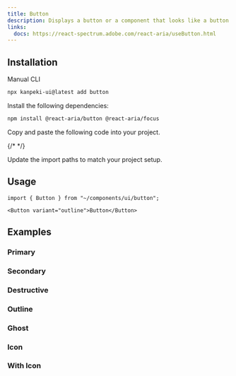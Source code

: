 ---
title: Button
description: Displays a button or a component that looks like a button.
links:
  docs: https://react-spectrum.adobe.com/react-aria/useButton.html
---

<ComponentPreview name="button-demo" />

## Installation

<TabsRoot defaultValue="manual">

<TabsList>
  <TabsTrigger value="manual">Manual</TabsTrigger>
  <TabsTrigger value="cli" disabled>CLI</TabsTrigger>
</TabsList>
<TabsContent value="cli">

```bash
npx kanpeki-ui@latest add button
```

</TabsContent>

<TabsContent value="manual">

<Steps>

<Step>Install the following dependencies:</Step>

```bash
npm install @react-aria/button @react-aria/focus
```

<Step>Copy and paste the following code into your project.</Step>

{/* <ComponentSource name="button" /> */}

<Step>Update the import paths to match your project setup.</Step>

</Steps>

</TabsContent>

</TabsRoot>

## Usage

```tsx
import { Button } from "~/components/ui/button";
```

```tsx
<Button variant="outline">Button</Button>
```

## Examples

### Primary

<ComponentPreview name="button-demo" />

### Secondary

<ComponentPreview name="button-secondary" />

### Destructive

<ComponentPreview name="button-destructive" />

### Outline

<ComponentPreview name="button-outline" />

### Ghost

<ComponentPreview name="button-ghost" />

### Icon

<ComponentPreview name="button-icon" />

### With Icon

<ComponentPreview name="button-with-icon" />
